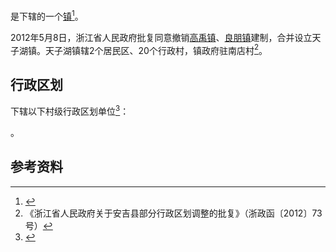 {{中国乡级行政区|33/05/23/102/000}}

'''{{PAGENAMEBASE}}'''是{{PRC admin/fullname|33/05/23/102/000|3}}下辖的一个[[行政建制镇|镇]]<ref>{{PRC admin/ref sgc|{{PRC admin/parent|33/05/23/102/000}}}}</ref>。

2012年5月8日，浙江省人民政府批复同意撤销[[高禹镇|高禹镇]]、[[良朋镇|良朋镇]]建制，合并设立天子湖镇。天子湖镇辖2个居民区、20个行政村，镇政府驻南店村<ref>《浙江省人民政府关于安吉县部分行政区划调整的批复》（浙政函〔2012〕73号）</ref>。

== 行政区划 ==
{{PAGENAMEBASE}}下辖以下村级行政区划单位<ref>{{PRC admin/ref sgc|33/05/23/102/000}}</ref>：

{{PRC admin/children|33/05/23/102/000}}。

== 参考资料 ==
{{reflist}}

{{浙江行政区划小作品}}
{{PRC admin/navcat|33/05/23/102/000}}